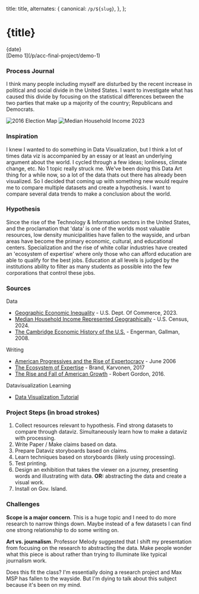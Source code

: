 
  title: title,
  alternates: {
    canonical: `/p/${slug}`,
  },
};

<div className="pt-12 pb-6">
  <h1>{title}</h1>
  <div className="mt-4 text-sm text-neutral-600 dark:text-neutral-400">{date}</div>
</div>

<div>[Demo 1](/p/acc-final-project/demo-1)</div>

### Process Journal

I think many people including myself are disturbed by the recent increase in
political and social divide in the United States. I want to investigate what
has caused this divide by focusing on the statistical differences between
the two parties that make up a majority of the country; Republicans and
Democrats.

![2016 Election Map](/acc-final-project/2016map.png)
![Median Household Income 2023](/acc-final-project/mhi-2023.png)

### Inspiration

I knew I wanted to do something in Data Visualization,
but I think a lot of times data viz is accompanied by an
essay or at least an underlying argument about the world.
I cycled through a few ideas; lonliness, climate change, etc.
No 1 topic really struck me. We've been doing this Data Art
thing for a while now, so a lot of the data thats out there has
already been visualized. So I decided that coming up with something
new would require me to compare multiple datasets and create a hypothesis.
I want to compare several data trends to make a conclusion about the world.

### Hypothesis

Since the rise of the Technology & Information sectors in the United States,
and the proclamation that 'data' is one of the worlds most valuable resources,
low density municipalities have fallen to the wayside, and urban areas have
become the primary economic, cultural, and educational centers. Specialization
and the rise of white collar industries have created an 'ecosystem of
expertise' where only those who can afford education are able to qualify for
the best jobs. Education at all levels is judged by the institutions ability to
filter as many students as possible into the few corporations that control
these jobs.

### Sources

Data

- [Geographic Economic Inequality](https://www.commerce.gov/news/blog/2023/06/geographic-inequality-rise-us) - U.S. Dept. Of Commerce, 2023.
- [Median Household Income Represented Geographically](https://www.census.gov/library/visualizations/2024/demo/highlights-2023.html) - U.S. Census, 2024.
- [The Cambridge Economic History of the U.S.](https://search.library.nyu.edu/permalink/01NYU_INST/1d6v258/alma990023422710107876) - Engerman, Gallman, 2008.

Writing

- [American Progressives and the Rise of Expertocracy](https://www.princeton.edu/~tleonard/papers/expertocracy.pdf) - June 2006
- [The Ecosystem of Expertise](https://www.tandfonline.com/doi/abs/10.1080/15487733.2007.11907989) - Brand, Karvonen, 2017
- [The Rise and Fall of American Growth](https://search.library.nyu.edu/permalink/01NYU_INST/1d6v258/alma990023422710107876) - Robert Gordon, 2016.

Datavisualization Learning

- [Data Visualization Tutorial](https://www.youtube.com/watch?v=Aqwpxl5LUFI)

### Project Steps (in broad strokes)

1. Collect resources relevant to hypothesis. Find strong datasets
   to compare through dataviz. Simultaneously learn how to make a dataviz
   with processing.
2. Write Paper / Make claims based on data.
3. Prepare Dataviz storyboards based on claims.
4. Learn techniques based on storyboards (likely using processing).
5. Test printing.
6. Design an exhibition that takes the viewer on a journey,
   presenting words and illustrating with data. **OR:** abstracting
   the data and create a visual work.
7. Install on Gov. Island.

### Challenges

**Scope is a major concern**. This is a huge topic and I need to do
more research to narrow things down. Maybe instead of a few datasets
I can find one strong relationship to do some writing on.

**Art vs. journalism**. Professor Melody suggested that I shift my
presentation from focusing on the research to abstracting the data.
Make people wonder what this piece is about rather than trying to
illuminate like typical journalism work.

Does this fit the class? I'm essentially doing a research project
and Max MSP has fallen to the wayside. But I'm dying to talk about
this subject because it's been on my mind.
